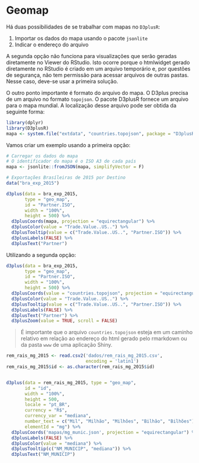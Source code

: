 # Geomap

Há duas possibilidades de se trabalhar com mapas no `D3plusR`:

1. Importar os dados do mapa usando o pacote `jsonlite`
2. Indicar o endereço do arquivo

A segunda opção não funciona para visualizações que serão geradas diretamente no Viewer do RStudio. Isto ocorre porque o htmlwidget gerado diretamente no RStudio é criado em um arquivo temporário e, por questões de segurança, não tem permissão para acessar arquivos de outras pastas. Nesse caso, deve-se usar a primeira solução.

O outro ponto importante é formato do arquivo do mapa. O D3plus precisa de um arquivo no formato `topojson`. O pacote D3plusR fornece um arquivo para o mapa mundial. A localização desse arquivo pode ser obtida da seguinte forma:

```r
library(dplyr)
library(D3plusR)
mapa <- system.file("extdata", "countries.topojson", package = "D3plusR")
```

Vamos criar um exemplo usando a primeira opção:

```r
# Carregar os dados do mapa
# O identificador do mapa é o ISO A3 de cada país
mapa <- jsonlite::fromJSON(mapa, simplifyVector = F)

# Exportações Brasíleiras de 2015 por Destino
data("bra_exp_2015")

d3plus(data = bra_exp_2015,
       type = "geo_map",
       id = "Partner.ISO",
       width = "100%",
       height = 500) %>% 
  d3plusCoords(mapa, projection = "equirectangular") %>% 
  d3plusColor(value = "Trade.Value..US..") %>% 
  d3plusTooltip(value = c("Trade.Value..US..", "Partner.ISO")) %>% 
  d3plusLabels(FALSE) %>% 
  d3plusText("Partner")
```

Utilizando a segunda opção:

```r
d3plus(data = bra_exp_2015,
       type = "geo_map",
       id = "Partner.ISO",
       width = "100%",
       height = 500) %>% 
  d3plusCoords(value = "countries.topojson", projection = "equirectangular") %>% 
  d3plusColor(value = "Trade.Value..US..") %>% 
  d3plusTooltip(value = c("Trade.Value..US..", "Partner.ISO")) %>% 
  d3plusLabels(FALSE) %>% 
  d3plusText("Partner") %>% 
  d3plusZoom(value = TRUE, scroll = FALSE) 
```

> É importante que o arquivo `countries.topojson` esteja em um caminho relativo em relação ao endereço do html gerado pelo rmarkdown ou da pasta `www` de uma aplicação Shiny.

```r
rem_rais_mg_2015 <- read.csv2('dados/rem_rais_mg_2015.csv',
                              encoding = 'latin1')
rem_rais_mg_2015$id <- as.character(rem_rais_mg_2015$id)


d3plus(data = rem_rais_mg_2015, type = "geo_map",
       id = "id",
       width = "100%",
       height = 500, 
       locale = "pt_BR",
       currency = "R$",
       currency_var = "mediana",
       number_text = c("Mil", "Milhão", "Milhões", "Bilhão", "Bilhões"),
       elementId = "mg") %>% 
  d3plusCoords('mapas/mg_munic.json', projection = "equirectangular") %>% 
  d3plusLabels(FALSE) %>% 
  d3plusColor(value = "mediana") %>% 
  d3plusTooltip(c("NM_MUNICIP", "mediana")) %>% 
  d3plusText("NM_MUNICIP")
```

